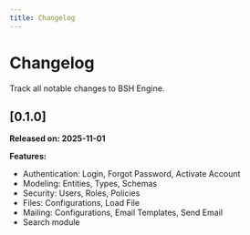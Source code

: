 ```yaml
---
title: Changelog
---
```


# Changelog

Track all notable changes to BSH Engine.

## [0.1.0]
**Released on: 2025-11-01**

**Features:**
 - Authentication: Login, Forgot Password, Activate Account
 - Modeling: Entities, Types, Schemas
 - Security: Users, Roles, Policies
 - Files: Configurations, Load File
 - Mailing: Configurations, Email Templates, Send Email
 - Search module